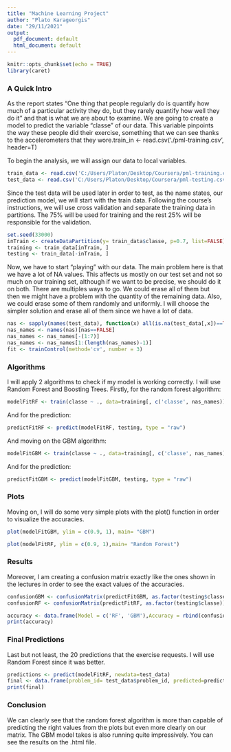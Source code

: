 ```yaml
---
title: "Machine Learning Project"
author: "Plato Karageorgis"
date: "29/11/2021"
output:
  pdf_document: default
  html_document: default
---
```


```r
knitr::opts_chunk$set(echo = TRUE)
library(caret)
```

### A Quick Intro

As the report states "One thing that people regularly do is quantify how  much of a particular activity they do, but they rarely quantify how well they do it" and that is what we are about to examine. We are going to create a model to predict the variable "classe" of our data. This variable pinpoints the way these people did their exercise, something that we can see thanks to the accelerometers that they wore.train_in <- read.csv('./pml-training.csv', header=T)

To begin the analysis, we will assign our data to local variables.

```r
train_data <- read.csv('C:/Users/Platon/Desktop/Coursera/pml-training.csv', header=T)
test_data <- read.csv('C:/Users/Platon/Desktop/Coursera/pml-testing.csv', header=T)
```

Since the test data will be used later in order to test, as the name states, our prediction model, we will start with the train data. Following the course's instructions, we will use cross validation and separate the training data in partitions. The 75% will be used for training and the rest 25% will be responsible for the validation.

```r
set.seed(33000)
inTrain <- createDataPartition(y= train_data$classe, p=0.7, list=FALSE)
training <- train_data[inTrain, ]
testing <- train_data[-inTrain, ]
```


Now, we have to start "playing" with our data. The main problem here is that we have a lot of NA values. This affects us mostly on our test set and not so much on our training set, although if we want to be precise, we should do it on both. There are multiples ways to go. We could erase all of them but then we might have a problem with the quantity of the remaining data. Also, we could erase some of them randomly and uniformly. I will choose the simpler solution and erase all of them since we have a lot of data.

```r
nas <- sapply(names(test_data), function(x) all(is.na(test_data[,x])==TRUE))
nas_names <- names(nas)[nas==FALSE]
nas_names <- nas_names[-(1:7)]
nas_names <- nas_names[1:(length(nas_names)-1)]
fit <- trainControl(method='cv', number = 3)
```

### Algorithms

I will apply 2 algorithms to check if my model is working correctly. I will use Random Forest and Boosting Trees.
Firstly, for the random forest algorithm:

```r
modelFitRF <- train(classe ~ ., data=training[, c('classe', nas_names)], trControl = fit, method='rf',ntree=70)
```

And for the prediction:
```r
predictFitRF <- predict(modelFitRF, testing, type = "raw")
```

And moving on the GBM algorithm:

```r
modelFitGBM <- train(classe ~ ., data=training[, c('classe', nas_names)], trControl = fit, method='gbm')
```

And for the prediction:
```r
predictFitGBM <- predict(modelFitGBM, testing, type = "raw")
```

### Plots

Moving on, I will do some very simple plots with the plot() function in order to visualize the accuracies. 
```r
plot(modelFitGBM, ylim = c(0.9, 1), main= "GBM")

plot(modelFitRF, ylim = c(0.9, 1),main= "Random Forest")


```

### Results

Moreover, I am creating a confusion matrix exactly like the ones shown in the lectures in order to see the exact values of the accuracies.
```r

confusionGBM <- confusionMatrix(predictFitGBM, as.factor(testing$classe))
confusionRF <- confusionMatrix(predictFitRF, as.factor(testing$classe))

accuracy <- data.frame(Model = c('RF', 'GBM'),Accuracy = rbind(confusionRF$overall[1], confusionGBM$overall[1]))
print(accuracy)

```

### Final Predictions

Last but not least, the 20 predictions that the exercise requests. I will use Random Forest since it was better.

```r
predictions <- predict(modelFitRF, newdata=test_data)
final <- data.frame(problem_id= test_data$problem_id, predicted=predictions)
print(final)
```

### Conclusion
We can clearly see that the random forest algorithm is more than capable of predicting the right values from the plots but even more clearly on our matrix. The GBM model takes is also running quite impressively. You can see the results on the .html file.